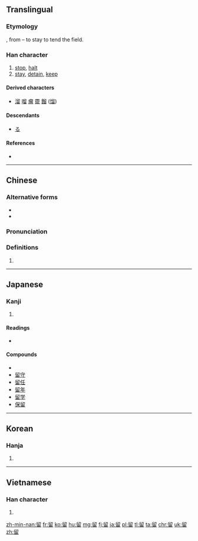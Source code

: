 {{also|畱|畄}}
==Translingual==

===Etymology===
{{Han simp|畱|f=戼|t=卯}}, from {{Han compound|丣|田|t2=field|ls=psc|c1=p|c2=s}} – to stay to tend the field.

===Han character===
{{Han char|rn=102|rad=田|as=05|sn=10|four=7760<sub>2</sub>|canj=竹竹田 (HHW)}}

# [[stop]], [[halt]]
# [[stay]], [[detain]], [[keep]]

====Derived characters====
* [[溜]] [[𠺕]] [[瘤]] [[霤]] [[餾]] ([[馏]])

====Descendants====
* [[る]]

====References====
* {{Han ref|kx=0761.050|dkj=21808|dj=1171.010|hdz=42537.040|uh=7559|ud=30041|bh=AF64|bd=44900}}

----

==Chinese==
{{zh-forms}}

===Alternative forms===
* {{zh-l|畱}}
* {{zh-l|畄}}

===Pronunciation===
{{zh-pron
|m=liú |ma=y
|c=lau4
|h=pfs=liù
|md=
|mn=lâu/liû
|w=
|mc=y
|oc=y
|cat=n
}}

===Definitions===
{{zh-hanzi}}

# {{rfdef|lang=zh}}

----

==Japanese==

===Kanji===
{{ja-kanji|grade=5|rs=田05}}

# {{defn|lang=ja|sort=田05}}

====Readings====
* {{ja-readings|goon=[[る]] (ru)|kanon=[[りゅう]] (ryū)|kun=[[とめる]] (tomeru), [[とどまる]] (todomaru), [[とまる]] (tomaru)}}

====Compounds====
* {{l|ja|留意}}
* [[留守]]
* [[留任]]
* [[留年]]
* [[留学]]
* [[保留]]

----

==Korean==

===Hanja===
{{ko-hanja|hangeul=[[류]]>[[유]]|eumhun=|rv=ryu>yu|mr=ryu>yu|y=lyu>yu}}

# {{defn|lang=ko|sort=田05}}

----

==Vietnamese==

===Han character===
{{vi-hantu|[[lưu]]|rs=田05}}

# {{defn|lang=vi|sort=田05}}

[[zh-min-nan:留]]
[[fr:留]]
[[ko:留]]
[[hu:留]]
[[mg:留]]
[[fj:留]]
[[ja:留]]
[[pl:留]]
[[tl:留]]
[[ta:留]]
[[chr:留]]
[[uk:留]]
[[zh:留]]